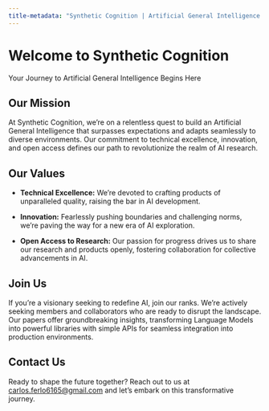 ```yaml
---
title-metadata: "Synthetic Cognition | Artificial General Intelligence Lab"
---
```

# Welcome to Synthetic Cognition
Your Journey to Artificial General Intelligence Begins Here

## Our Mission
At Synthetic Cognition, we're on a relentless quest to build an Artificial General Intelligence that surpasses expectations and adapts seamlessly to diverse environments. Our commitment to technical excellence, innovation, and open access defines our path to revolutionize the realm of AI research.

## Our Values
* **Technical Excellence:** We're devoted to crafting products of unparalleled quality, raising the bar in AI development.

* **Innovation:** Fearlessly pushing boundaries and challenging norms, we're paving the way for a new era of AI exploration.

* **Open Access to Research:** Our passion for progress drives us to share our research and products openly, fostering collaboration for collective advancements in AI.

## Join Us
If you're a visionary seeking to redefine AI, join our ranks. We're actively seeking members and collaborators who are ready to disrupt the landscape. Our papers offer groundbreaking insights, transforming Language Models into powerful libraries with simple APIs for seamless integration into production environments.

## Contact Us
Ready to shape the future together? Reach out to us at [carlos.ferlo6165@gmail.com]("mailto:carlos.ferlo6165@gmail.com") and let's embark on this transformative journey.
